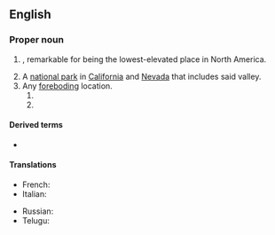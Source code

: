 ==English==
{{wikipedia}}

===Proper noun===
{{en-proper noun|head=[[death|Death]] [[valley|Valley]]}}

# {{place|en|valley|in eastern|s/California}}, remarkable for being the lowest-elevated place in North America.
# A [[national park]] in [[California]] and [[Nevada]] that includes said valley.
# Any [[foreboding]] location.
## {{n-g|A nickname for {{w|Memorial Stadium, Clemson|Memorial Stadium}}, a football stadium in {{w|Clemson, South Carolina|Clemson}}, [[South Carolina]].}}
## {{n-g|A nickname for {{w|Tiger Stadium (LSU)|Tiger Stadium}}, a football stadium in {{w|Baton Rouge, Louisiana|Baton Rouge}}, [[Louisiana]].}}

====Derived terms====
* {{l|en|Death Valley driver}}

====Translations====
{{trans-top|valley in California and Nevada}}
* French: {{t+|fr|Vallée de la mort|f}}
* Italian: {{t|it|Valle della Morte|f}}
{{trans-mid}}
* Russian: {{t|ru|Доли́на Сме́рти|f}}
* Telugu: {{t|te|మృత్యులోయ}}
{{trans-bottom}}